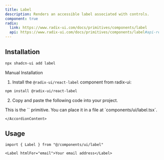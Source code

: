 ```yaml
---
title: Label
description: Renders an accessible label associated with controls.
component: true
radix:
  link: https://www.radix-ui.com/docs/primitives/components/label
  api: https://www.radix-ui.com/docs/primitives/components/label#api-reference
---
```


<ComponentExample src="/components/examples/label/demo.tsx" extractClassname>
  <LabelDemo />
</ComponentExample>

## Installation

```bash
npx shadcn-ui add label
```

<Accordion type="single" collapsible>
  <AccordionItem value="manual-installation">
    <AccordionTrigger>Manual Installation</AccordionTrigger>
    <AccordionContent>

1. Install the `@radix-ui/react-label` component from radix-ui:

```bash
npm install @radix-ui/react-label
```

2. Copy and paste the following code into your project.

<ComponentSource src="/components/ui/label.tsx" />

<Callout>
  This is the `<Label />` primitive. You can place it in a file at
  `components/ui/label.tsx`.
</Callout>

    </AccordionContent>

  </AccordionItem>
</Accordion>

## Usage

```tsx
import { Label } from "@/components/ui/label"
```

```tsx
<Label htmlFor="email">Your email address</Label>
```
